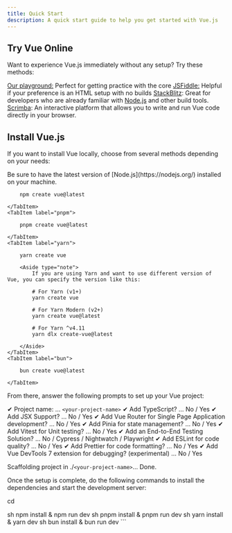 ```yaml
---
title: Quick Start
description: A quick start guide to help you get started with Vue.js
---
```



## Try Vue Online​

Want to experience Vue.js immediately without any setup? Try these methods:

[Our playground:](https://play.vuejs.org/#eNp9kVFLwzAQx7/KeS9TmBuiT6MOVAbqg4oKvuSltLeuM01CcpmF0u/utaXVhzEISe7/vyS/yzV459ziEAlXmITMl47XylDtrGfIaZtGzdAoA5CnnJ5fDHsATxy9GSOAKhQrmD2S1ha+rNf52Wyw2m6RSUaynB6QgKlyOmWSCCDZXa2bprsF2jZZStSrpXGR4XBZ2Zz0rULxFYqVLKfTOEcOmTXbsljsgzVSRw+lMLOVKzX5V8elNUHhasRVmArnz3OvsY80H/VsR9n3EX0f6k5T+OYpkD+Qwsnj1BfEg735eKFa9pMp5FFL9gnznYLVsWMc0u6jyQX7X15P+1R1PSlN8Rk2NZMJY1EdaP/Jfb5CaebDidL/cK8XN2NzsP0F+HSp8w==) Perfect for getting practice with the core
[JSFiddle:](https://jsfiddle.net/yyx990803/2ke1ab0z/) Helpful if your preference is an HTML setup with no builds
[StackBlitz](https://stackblitz.com/edit/vitejs-vite-jvdgcxbv?file=index.html&terminal=dev): Great for developers who are already familiar with [Node.js](http://Node.js) and other build tools.
[Scrimba](http://scrimba.com/links/vue-quickstart): An interactive platform that allows you to write and run Vue code directly in your browser.

## Install Vue.js

If you want to install Vue locally, choose from several methods depending on your needs:

<Aside type="note">
	Be sure to have the latest version of [Node.js](https://nodejs.org/) installed
	on your machine.
</Aside>

<Tabs>
    <TabItem label="npm">
        
        npm create vue@latest
        
    </TabItem>
    <TabItem label="pnpm">
        
        pnpm create vue@latest
        
    </TabItem>
    <TabItem label="yarn">
        
        yarn create vue
        
        <Aside type="note">
            If you are using Yarn and want to use different version of Vue, you can specify the version like this:

            # For Yarn (v1+)
            yarn create vue

            # For Yarn Modern (v2+)
            yarn create vue@latest

            # For Yarn ^v4.11
            yarn dlx create-vue@latest

        </Aside>
    </TabItem>
    <TabItem label="bun">

        bun create vue@latest

    </TabItem>

</Tabs>

From there, answer the following prompts to set up your Vue project:

✔ Project name: … `<your-project-name>`
✔ Add TypeScript? … No / Yes
✔ Add JSX Support? … No / Yes
✔ Add Vue Router for Single Page Application development? … No / Yes
✔ Add Pinia for state management? … No / Yes
✔ Add Vitest for Unit testing? … No / Yes
✔ Add an End-to-End Testing Solution? … No / Cypress / Nightwatch / Playwright
✔ Add ESLint for code quality? … No / Yes
✔ Add Prettier for code formatting? … No / Yes
✔ Add Vue DevTools 7 extension for debugging? (experimental) … No / Yes

Scaffolding project in ./`<your-project-name>`...
Done.

Once the setup is complete, do the following commands to install the dependencies and start the development server:

<Tabs>

cd <your-project-name>

<TabItem label="npm">sh npm install & npm run dev </TabItem>
<TabItem label="pnpm">sh pnpm install & pnpm run dev </TabItem>
<TabItem label="yarn">sh yarn install & yarn dev </TabItem>
<TabItem label="bun">sh bun install & bun run dev ```</TabItem>

</Tabs>
